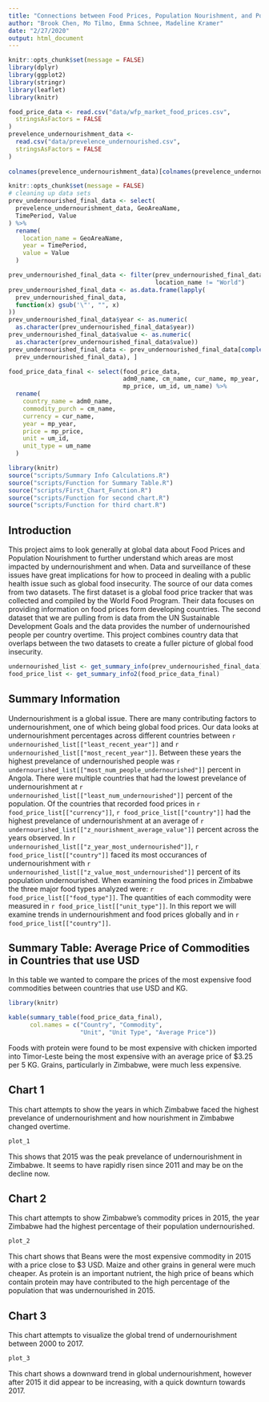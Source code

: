 ```yaml
---
title: "Connections between Food Prices, Population Nourishment, and Poverty"
author: "Brook Chen, Mo Tilmo, Emma Schnee, Madeline Kramer"
date: "2/27/2020"
output: html_document
---
```


```r
knitr::opts_chunk$set(message = FALSE)
library(dplyr)
library(ggplot2)
library(stringr)
library(leaflet)
library(knitr)
```

<!-- Line of code needed to fix one of the group member's lines for colnames is included. For one of the 
group member's computers, the dataset for undernourishment did not render the correct column name
so a fix was needed to make sure the name was correct. This was advice from a TA -->

```r
food_price_data <- read.csv("data/wfp_market_food_prices.csv",
  stringsAsFactors = FALSE
)
prevelence_undernourishment_data <-
  read.csv("data/prevelence_undernourished.csv",
  stringsAsFactors = FALSE
)
 
colnames(prevelence_undernourishment_data)[colnames(prevelence_undernourishment_data) == "ï..Goal"] <- "Goal"
```

```r
knitr::opts_chunk$set(message = FALSE)
# cleaning up data sets
prev_undernourished_final_data <- select(
  prevelence_undernourishment_data, GeoAreaName,
  TimePeriod, Value
) %>%
  rename(
    location_name = GeoAreaName,
    year = TimePeriod,
    value = Value
  )

prev_undernourished_final_data <- filter(prev_undernourished_final_data,
                                         location_name != "World")
prev_undernourished_final_data <- as.data.frame(lapply(
  prev_undernourished_final_data,
  function(x) gsub('\"', "", x)
))
prev_undernourished_final_data$year <- as.numeric(
  as.character(prev_undernourished_final_data$year))
prev_undernourished_final_data$value <- as.numeric(
  as.character(prev_undernourished_final_data$value))
prev_undernourished_final_data <- prev_undernourished_final_data[complete.cases(
  prev_undernourished_final_data), ]

food_price_data_final <- select(food_price_data,
                                adm0_name, cm_name, cur_name, mp_year,
                                mp_price, um_id, um_name) %>%
  rename(
    country_name = adm0_name,
    commodity_purch = cm_name,
    currency = cur_name,
    year = mp_year,
    price = mp_price,
    unit = um_id,
    unit_type = um_name
  )
```

```r
library(knitr)
source("scripts/Summary Info Calculations.R")
source("scripts/Function for Summary Table.R")
source("scripts/First_Chart_Function.R")
source("scripts/Function for second chart.R")
source("scripts/Function for third chart.R")
```
## Introduction

This project aims to look generally at global data about Food Prices and Population Nourishment to further understand which areas are most impacted by undernourishment and when. Data and surveillance of these issues have great implications for how to proceed in dealing with a public health issue such as global food insecurity.  The source of our data comes from two datasets. The first dataset is a global food price tracker that was collected and compiled by the World Food Program. Their data focuses on providing information on food prices form developing countries. The second dataset that we are pulling from is data from the UN Sustainable Development Goals and the data provides the number of undernourished people per country overtime. This project combines country data that overlaps between the two datasets to create a fuller picture of global food insecurity. 

``` r
undernourished_list <- get_summary_info(prev_undernourished_final_data)
food_price_list <- get_summary_info2(food_price_data_final)
```

## Summary Information
Undernourishment is a global issue. There are many contributing factors to undernourishment, one of which being global food prices. Our data looks at undernourishment percentages across different countries between `r undernourished_list[["least_recent_year"]]` and `r undernourished_list[["most_recent_year"]]`. Between these years the highest prevelance of undernourished people was `r undernourished_list[["most_num_people_undernourished"]]` percent in Angola. There were multiple countries that had the lowest prevelance of undernourishment at `r undernourished_list[["least_num_undernourished"]]` percent of the population. Of the countries that recorded food prices in `r food_price_list[["currency"]]`, `r food_price_list[["country"]]` had the highest prevelance of undernourishment at an average of `r undernourished_list[["z_nourishment_average_value"]]` percent across the years observed. In `r undernourished_list[["z_year_most_undernourished"]]`, `r food_price_list[["country"]]` faced its most occurances of undernourishment with `r undernourished_list[["z_value_most_undernourished"]]` percent of its population undernourished. When examining the food prices in Zimbabwe the three major food types analyzed were: `r food_price_list[["food_type"]]`. The quantities of each commodity were measured in `r food_price_list[["unit_type"]]`. In this report we will examine trends in undernourishment and food prices globally and in `r food_price_list[["country"]]`. 

## Summary Table: Average Price of Commodities in Countries that use USD
In this table we wanted to compare the prices of the most expensive food commodities between countries that use USD and KG. 

```r
library(knitr)

kable(summary_table(food_price_data_final),
      col.names = c("Country", "Commodity",
                    "Unit", "Unit Type", "Average Price"))
```

Foods with protein were found to be most expensive with chicken imported into Timor-Leste being the most expensive with an average price of $3.25 per 5 KG. Grains, particularly in Zimbabwe, were much less expensive. 

## Chart 1

This chart attempts to show the years in which Zimbabwe faced the highest prevelance of undernourishment and how nourishment in Zimbabwe changed overtime. 

```r
plot_1
```

This shows that 2015 was the peak prevelance of undernourishment in Zimbabwe. It seems to have rapidly risen since 2011 and may be on the decline now. 

## Chart 2
This chart attempts to show Zimbabwe's commodity prices in 2015, the year Zimbabwe had the highest percentage of their population undernourished. 

```r
plot_2
```

This chart shows that Beans were the most expensive commodity in 2015 with a price close to $3 USD. Maize and other grains in general were much cheaper. As protein is an important nutrient, the high price of beans which contain protein may have contributed to the high percentage of the population that was undernourished in 2015. 

## Chart 3 

This chart attempts to visualize the global trend of undernourishment between 2000 to 2017.

```r
plot_3
```

This chart shows a downward trend in global undernourishment, however after 2015 it did appear to be increasing, with a quick downturn towards 2017. 

